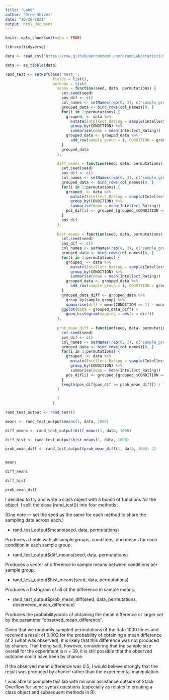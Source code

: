 ```yaml
---
title: "Lab6"
author: "Drew Shives"
date: "10/20/2021"
output: html_document
---
```


```r
knitr::opts_chunk$set(echo = TRUE)
```

```r
library(tidyverse)
```

```r
data <- read_csv("https://raw.githubusercontent.com/CrumpLab/statisticsLab/master/data/SchroederEpley2015data.csv")

data <- as_tibble(data)
```

```r
rand_test <- setRefClass("test_",
                     fields = list(),
                     methods = list(
                       means = function(seed, data, permutations) {
                         set.seed(seed)
                         pos_dif <- c()
                         col_names <- setNames(rep(0, 3), c("sample_group", "CONDITION", "mean"))
                         grouped_data <- bind_rows(col_names)[0, ]
                         for(i in 1:permutations) {
                           grouped_ <- data %>%
                             mutate(Intellect_Rating = sample(Intellect_Rating)) %>%
                             group_by(CONDITION) %>%
                             summarise(mean = mean(Intellect_Rating))
                           grouped_data <- grouped_data %>%
                             add_row(sample_group = i, CONDITION = grouped_$CONDITION, mean = grouped_$mean)
                         }
                         grouped_data
                       },
                       
                       diff_means = function(seed, data, permutations) {
                         set.seed(seed)
                         pos_dif <- c()
                         col_names <- setNames(rep(0, 3), c("sample_group", "CONDITION", "mean"))
                         grouped_data <- bind_rows(col_names)[0, ]
                         for(i in 1:permutations) {
                           grouped_ <- data %>%
                             mutate(Intellect_Rating = sample(Intellect_Rating)) %>%
                             group_by(CONDITION) %>%
                             summarise(mean = mean(Intellect_Rating))
                           pos_dif[i] <- grouped_[grouped_$CONDITION == 1,]$mean - grouped_[grouped_$CONDITION == 0,]$mean
                         }
                         pos_dif
                       },
                       
                       hist_means = function(seed, data, permutations) {
                         set.seed(seed)
                         pos_dif <- c()
                         col_names <- setNames(rep(0, 3), c("sample_group", "CONDITION", "mean"))
                         grouped_data <- bind_rows(col_names)[0, ]
                         for(i in 1:permutations) {
                           grouped_ <- data %>%
                             mutate(Intellect_Rating = sample(Intellect_Rating)) %>%
                             group_by(CONDITION) %>%
                             summarise(mean = mean(Intellect_Rating))
                           grouped_data <- grouped_data %>%
                             add_row(sample_group = i, CONDITION = grouped_$CONDITION, mean = grouped_$mean)
                         }
                         grouped_data_diff <- grouped_data %>%
                           group_by(sample_group) %>%
                           summarise(diff = mean[CONDITION == 1] - mean[CONDITION == 0])
                         ggplot(data = grouped_data_diff) +
                           geom_histogram(mapping = aes(x = diff))
                       },
                       
                       prob_mean_diff = function(seed, data, permutations, prob_mean_diff) {
                         set.seed(seed)
                         pos_dif <- c()
                         col_names <- setNames(rep(0, 3), c("sample_group", "CONDITION", "mean"))
                         grouped_data <- bind_rows(col_names)[0, ]
                         for(i in 1:permutations) {
                           grouped_ <- data %>%
                             mutate(Intellect_Rating = sample(Intellect_Rating)) %>%
                             group_by(CONDITION) %>%
                             summarise(mean = mean(Intellect_Rating))
                           pos_dif[i] <- grouped_[grouped_$CONDITION == 1,]$mean - grouped_[grouped_$CONDITION == 0,]$mean
                         }
                         length(pos_dif[pos_dif >= prob_mean_diff]) / length(pos_dif)
                       }
                       
                       )
                     )
```

```r
rand_test_output <- rand_test()

means <- rand_test_output$means(1, data, 1000)

diff_means <- rand_test_output$diff_means(1, data, 1000)

diff_hist <- rand_test_output$hist_means(1, data, 1000)

prob_mean_diff <- rand_test_output$prob_mean_diff(1, data, 1000, 2)


means

diff_means

diff_hist

prob_mean_diff


```

I decided to try and write a class object with a bunch of functions for the object. I split the class (rand_test()) into four methods:

(One note — set the seed as the same for each method to share the sampling data across each.)

- rand_test_output$means(seed, data, permutations)

Produces a tibble with all sample groups, conditions, and means for each condition in each sample group.

- rand_test_output$diff_means(seed, data, permutations)

Produces a vector of difference in sample means between conditions per sample group.

- rand_test_output$hist_means(seed, data, permutations)

Produces a histogram of all of the difference in sample means.

- rand_test_output$prob_mean_diff(seed, data, permutations, observered_mean_difference)

Produces the probability/odds of obtaining the mean difference or larger set by the parameter "observed_mean_difference".

Given that we randomly sampled permutations of the data 1000 times and received a result of 0.002 for the probability of obtaining a mean difference of 2 (what was observed), it is likely that this difference was not produced by chance. That being said, however, considering that the sample size overall for the experiment is n = 39, it is still possible that the observed outcome could have been by chance.

If the observed mean difference was 0.5, I would believe strongly that the result was produced by chance rather than the experimental manipulation.

I was able to complete this lab with minimal assistance outside of Stack Overflow for some syntax questions (especially as relates to creating a class object and subsequent methods in R).













